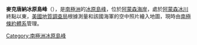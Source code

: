 {{coord|85|27|S|157|38|W|source:GNIS|display=title}}

'''麥克唐納冰原島峰'''（{{lang-en|MacDonald Nunataks}}），是[[南極洲|南極洲]]的[[冰原島峰|冰原島峰]]，位於[[阿蒙森海岸|阿蒙森海岸]]，處於[[阿蒙森冰川|阿蒙森冰川]]終點以東，[[美國地質調查局|美國地質調查局]]根據測量和該國海軍的空中照片繪入地圖，現時由[[南極條約體系|南極條約體系]]管理。

{{Antarctica-geo-stub}}
[[Category:南極洲冰原島峰|Category:南極洲冰原島峰]]
